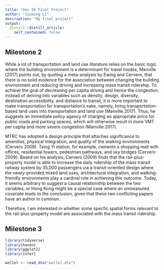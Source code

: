```yaml
---
title: "Gov 50 Final Project"
author: "Jinming Li"
description: "My final project"
output:
  distill::distill_article:
    self_contained: false
---
```




## Milestone 2

While a lot of transportation and land use literature relies on the basic logic where the building environment is a determinant for travel modes, Manville (2017) points out, by quoting a meta-analysis by Ewing and Cervero, that there is no solid evidence for the association between changing the building environment and reducing driving and increasing mass transit ridership. To achieve the goal of decreasing per capita driving and hence the congestion, instead of delving into variables such as density, design, diversity, destination accessibility, and distance to transit, it is more important to make transportation for transportation’s sake, namely, bring transportation-based land uses into transportation and land use (Manville 2017). Thus, he suggests an immediate policy agency of charging an appropriate price for public roads and parking spaces, which will otherwise result in more VMT per capita and more severe congestion (Manville 2017). 

MTRC has adopted a design principle that attaches significance to amenities, physical integration, and quality of the walking environments (Cervero 2009). Tsing Yi station, for example, cements a shopping mall with offices, residential towers, pedestrian pathways, and sky bridges (Cervero 2009). Based on his analysis, Cervero (2009) finds that the rail-plus-property model is able to increase the daily ridership of the mass transit railway system by 35,000 passengers via a transit-oriented design where the newly-provided mixed land uses, architectural integration, and walking-friendly environments play a cardinal role in achieving this outcome. Today, it seems arbitrary to suggest a causal relationship between the two variables; or Hong Kong might be a special case where an unmeasured covariate leads to the conclusion, given that these two conflicting papers have an author in common.

Therefore, I am interested in whether some specfic spatial forms relevant to the rail-plus-property model are associated with the mass transit ridership.



## Milestone 3

```r
library(tidyverse)
library(haven)
library(ggplot2)
library(infer)

wellel <- read_dta("wellel.dta")
```

